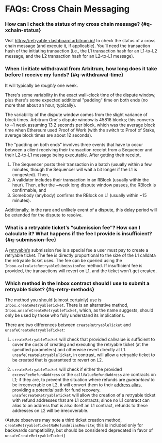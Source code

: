 # FAQs: Cross Chain Messaging

### How can I check the status of my cross chain message? {#q-xchain-status}

Visit https://retryable-dashboard.arbitrum.io/ to check the status of a cross chain message (and execute it, if applicable). You’ll need the transaction hash of the initiating transaction (i.e., the L1 transaction hash for an L1-to-L2 message, and the L2 transaction hash for an L2-to-L1 message).

### When I initiate withdrawal from Arbitrum, how long does it take before I receive my funds? {#q-withdrawal-time}

It will typically be _roughly_ one week.

There's some variability in the exact wall-clock time of the dispute window, plus there's some expected additional "padding" time on both ends (no more than about an hour, typically).

The variability of the dispute window comes from the slight variance of block times. Arbitrum One's dispute window is 45818 blocks; this converts to ~1 week assuming 13.2 seconds per block, which was the average block time when Ethereum used Proof of Work (with the switch to Proof of Stake, average block times are about 12 seconds).

The "padding on both ends" involves three events that have to occur between a client receiving their transaction receipt from a Sequencer and their L2-to-L1 message being executable. After getting their receipt,

1.  The Sequencer posts their transaction in a batch (usually within a few minutes, though the Sequencer will wait a bit longer if the L1 is congested). Then,
2.  A validator includes their transaction in an RBlock (usually within the hour). Then, after the ~week long dispute window passes, the RBlock is confirmable, and
3.  Somebody (anybody) confirms the RBlock on L1 (usually within ~15 minutes).

Additionally, in the rare and unlikely event of a dispute, this delay period will be extended for the dispute to resolve.

### What is a retryable ticket’s “submission fee”? How can I calculate it? What happens if the fee I provide is insufficient? {#q-submission-fee}

A [retryable’s](/arbos/l1-to-l2-messaging.mdx) submission fee is a special fee a user must pay to create a retryable ticket. The fee is directly proportional to the size of the L1 calldata the retryable ticket uses. The fee can be queried using the `Inbox.calculateRetryableSubmissionFee` method. If insufficient fee is provided, the transactions will revert on L1, and the ticket won't get created.

### Which method in the Inbox contract should I use to submit a retryable ticket? {#q-retry-methods}

The method you should (almost certainly) use is `Inbox.createRetryableTicket`. There is an alternative method, `Inbox.unsafeCreateRetryableTicket`, which, as the name suggests, should only be used by those who fully understand its implications.

There are two differences between `createRetryableTicket` and `unsafeCreateRetryableTicket`:

1.  `createRetryableTicket` will check that provided callvalue is sufficient to cover the costs of creating and executing the retryable ticket (at the specified parameters) and otherwise revert directly at L1. `unsafeCreateRetryableTicket`, in contrast, will allow a retryable ticket to be created that is guaranteed to revert on L2.

2.  `createRetryableTicket` will check if either the provided `excessFeeRefundAddress` or the `callValueRefundAddress` are contracts on L1; if they are, to prevent the situation where refunds are _guaranteed_ to be irrecoverable on L2, it will convert them to their [address alias](/arbos/l1-to-l2-messaging.mdx#address-aliasing), providing a _potential_ path for fund recovery. `unsafeCreateRetryableTicket` will allow the creation of a retryable ticket with refund addresses that are L1 contracts; since no L1 contract can alias to an address that is also itself an L1 contract, refunds to these addresses on L2 will be irrecoverable.

(Astute observers may note a third ticket creation method, `createRetryableTicketNoRefundAliasRewrite`; this is included only for backwards compatibility, but should be considered deprecated in favor of `unsafeCreateRetryableTicket`)
